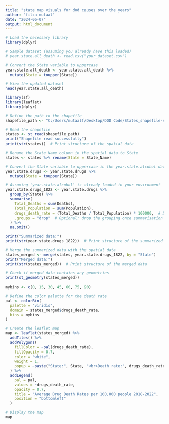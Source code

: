 ```yaml
---
title: "state map visuals for dod causes over the years"
author: "filza mutaal"
date: "2024-06-07"
output: html_document
---
```


```r
# Load the necessary library
library(dplyr)

# Sample dataset (assuming you already have this loaded)
# year.state.all_death <- read.csv("your_dataset.csv")

# Convert the State variable to uppercase
year.state.all_death <- year.state.all_death %>%
  mutate(State = toupper(State))

# View the updated dataset
head(year.state.all_death)
```



```r
library(sf)
library(leaflet)
library(dplyr)

# Define the path to the shapefile
shapefile_path <- "C:/Users/mutaalf/Desktop/DOD Code/States_shapefile-shp/States_shapefile.shp"

# Read the shapefile
states <- st_read(shapefile_path)
print("Shapefile read successfully")
print(str(states))  # Print structure of the spatial data

# Rename the State_Name column in the spatial data to State
states <- states %>% rename(State = State_Name)

# Convert the State variable to uppercase in the year.state.alcohol dataset
year.state.drugs <- year.state.drugs %>%
  mutate(State = toupper(State))

# Assuming 'year.state.alcohol' is already loaded in your environment
year.state.drugs_1822 <- year.state.drugs %>%
  group_by(State) %>%
  summarise(
    Total_Deaths = sum(Deaths),
    Total_Population = sum(Population),
    drugs_death_rate = (Total_Deaths / Total_Population) * 100000,  # Drugs Death rate per 100,000 population
    .groups = "drop"  # Optional: drop the grouping once summarisation is done
  ) %>%
  na.omit()

print("Summarized data:")
print(str(year.state.drugs_1822))  # Print structure of the summarized data

# Merge the summarized data with the spatial data
states_merged <- merge(states, year.state.drugs_1822, by = "State")
print("Merged data:")
print(str(states_merged))  # Print structure of the merged data

# Check if merged data contains any geometries
print(st_geometry(states_merged))

mybins <- c(0, 15, 30, 45, 60, 75, 90)

# Define the color palette for the death rate
pal <- colorBin(
  palette = "viridis",
  domain = states_merged$drugs_death_rate,
  bins = mybins
)

# Create the leaflet map
map <- leaflet(states_merged) %>%
  addTiles() %>%
  addPolygons(
    fillColor = ~pal(drugs_death_rate),
    fillOpacity = 0.7,
    color = "white",
    weight = 1,
    popup = ~paste("State:", State, "<br>Death rate:", drugs_death_rate)
  ) %>%
  addLegend(
    pal = pal,
    values = ~drugs_death_rate,
    opacity = 0.7,
    title = "Average Drug Death Rates per 100,000 people 2018-2022",
    position = "bottomleft"
  )

# Display the map
map
```




